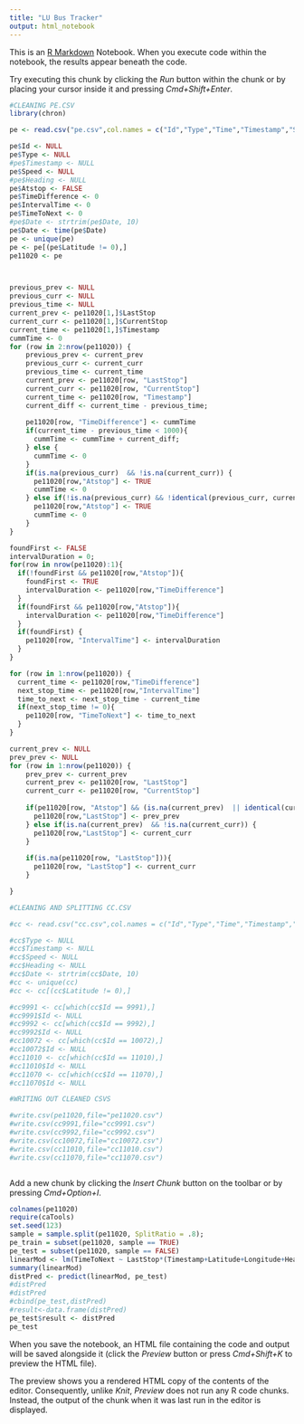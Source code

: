 ```yaml
---
title: "LU Bus Tracker"
output: html_notebook
---
```


This is an [R Markdown](http://rmarkdown.rstudio.com) Notebook. When you execute code within the notebook, the results appear beneath the code. 

Try executing this chunk by clicking the *Run* button within the chunk or by placing your cursor inside it and pressing *Cmd+Shift+Enter*. 

```r
#CLEANING PE.CSV
library(chron)

pe <- read.csv("pe.csv",col.names = c("Id","Type","Time","Timestamp","Speed","Heading","Latitude","Longitude","LastStop","CurrentStop","Date"), row.names = NULL, na.strings=c("NA","NaN"," ",""), stringsAsFactors = FALSE)

pe$Id <- NULL
pe$Type <- NULL
#pe$Timestamp <- NULL
pe$Speed <- NULL
#pe$Heading <- NULL
pe$Atstop <- FALSE
pe$TimeDifference <- 0
pe$IntervalTime <- 0
pe$TimeToNext <- 0
#pe$Date <- strtrim(pe$Date, 10)
pe$Date <- time(pe$Date)
pe <- unique(pe)
pe <- pe[(pe$Latitude != 0),]
pe11020 <- pe



previous_prev <- NULL
previous_curr <- NULL
previous_time <- NULL
current_prev <- pe11020[1,]$LastStop
current_curr <- pe11020[1,]$CurrentStop
current_time <- pe11020[1,]$Timestamp
cummTime <- 0
for (row in 2:nrow(pe11020)) {
    previous_prev <- current_prev
    previous_curr <- current_curr
    previous_time <- current_time
    current_prev <- pe11020[row, "LastStop"]
    current_curr <- pe11020[row, "CurrentStop"]
    current_time <- pe11020[row, "Timestamp"]
    current_diff <- current_time - previous_time;
    
    pe11020[row, "TimeDifference"] <- cummTime
    if(current_time - previous_time < 1000){
      cummTime <- cummTime + current_diff;
    } else {
      cummTime <- 0
    }
    if(is.na(previous_curr)  && !is.na(current_curr)) {
      pe11020[row,"Atstop"] <- TRUE
      cummTime <- 0
    } else if(!is.na(previous_curr) && !identical(previous_curr, current_curr) && !is.na(current_curr)){
      pe11020[row,"Atstop"] <- TRUE
      cummTime <- 0
    }
}

foundFirst <- FALSE
intervalDuration = 0;
for(row in nrow(pe11020):1){
  if(!foundFirst && pe11020[row,"Atstop"]){
    foundFirst <- TRUE
    intervalDuration <- pe11020[row,"TimeDifference"]
  } 
  if(foundFirst && pe11020[row,"Atstop"]){
    intervalDuration <- pe11020[row,"TimeDifference"]
  } 
  if(foundFirst) {
    pe11020[row, "IntervalTime"] <- intervalDuration
  }
}

for (row in 1:nrow(pe11020)) {
  current_time <- pe11020[row,"TimeDifference"]
  next_stop_time <- pe11020[row,"IntervalTime"]
  time_to_next <- next_stop_time - current_time
  if(next_stop_time != 0){
    pe11020[row, "TimeToNext"] <- time_to_next
  }
}

current_prev <- NULL
prev_prev <- NULL
for (row in 1:nrow(pe11020)) {
    prev_prev <- current_prev
    current_prev <- pe11020[row, "LastStop"]
    current_curr <- pe11020[row, "CurrentStop"]
    
    if(pe11020[row, "Atstop"] && (is.na(current_prev)  || identical(current_prev, "NA"))&& !is.na(current_curr)) {
      pe11020[row,"LastStop"] <- prev_prev
    } else if(is.na(current_prev)  && !is.na(current_curr)) {
      pe11020[row,"LastStop"] <- current_curr
    }
    
    if(is.na(pe11020[row, "LastStop"])){
      pe11020[row, "LastStop"] <- current_curr
    }

}

#CLEANING AND SPLITTING CC.CSV

#cc <- read.csv("cc.csv",col.names = c("Id","Type","Time","Timestamp","Speed","Heading","Latitude","Longitude","Last Stop","Current Stop","Date"), row.names = NULL)

#cc$Type <- NULL
#cc$Timestamp <- NULL
#cc$Speed <- NULL
#cc$Heading <- NULL
#cc$Date <- strtrim(cc$Date, 10)
#cc <- unique(cc)
#cc <- cc[(cc$Latitude != 0),]

#cc9991 <- cc[which(cc$Id == 9991),]
#cc9991$Id <- NULL
#cc9992 <- cc[which(cc$Id == 9992),]
#cc9992$Id <- NULL
#cc10072 <- cc[which(cc$Id == 10072),]
#cc10072$Id <- NULL
#cc11010 <- cc[which(cc$Id == 11010),]
#cc11010$Id <- NULL
#cc11070 <- cc[which(cc$Id == 11070),]
#cc11070$Id <- NULL

#WRITING OUT CLEANED CSVS

#write.csv(pe11020,file="pe11020.csv")
#write.csv(cc9991,file="cc9991.csv")
#write.csv(cc9992,file="cc9992.csv")
#write.csv(cc10072,file="cc10072.csv")
#write.csv(cc11010,file="cc11010.csv")
#write.csv(cc11070,file="cc11070.csv")



```


Add a new chunk by clicking the *Insert Chunk* button on the toolbar or by pressing *Cmd+Option+I*.
```r
colnames(pe11020)
require(caTools)
set.seed(123)
sample = sample.split(pe11020, SplitRatio = .8);
pe_train = subset(pe11020, sample == TRUE)
pe_test = subset(pe11020, sample == FALSE)
linearMod <- lm(TimeToNext ~ LastStop*(Timestamp+Latitude+Longitude+Heading), data=pe11020)
summary(linearMod)
distPred <- predict(linearMod, pe_test) 
#distPred
#distPred
#cbind(pe_test,distPred)
#result<-data.frame(distPred)
pe_test$result <- distPred
pe_test

```

When you save the notebook, an HTML file containing the code and output will be saved alongside it (click the *Preview* button or press *Cmd+Shift+K* to preview the HTML file). 

The preview shows you a rendered HTML copy of the contents of the editor. Consequently, unlike *Knit*, *Preview* does not run any R code chunks. Instead, the output of the chunk when it was last run in the editor is displayed.

